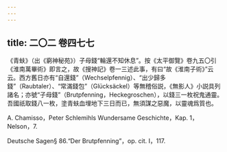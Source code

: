 ```yaml
---
---
---
```

title: 二〇二 卷四七七
---




《青蚨》（出《窮神秘苑》）子母錢“輪還不知休息”。按《太平御覽》卷九五〇引《淮南萬畢術》即言之，故《搜神記》卷一三述此事，有曰“故《淮南子術》”云云。西方舊日亦有“自還錢”（Wechselpfennig）、“出少歸多錢”（Raubtaler）、“常滿錢包”（Glücksäckel）等無稽俗説，《無影人》小説具列諸名；亦號“子母錢”（Brutpfenning，Heckegroschen），以錢三一枚祝鬼通靈。吾國祇取錢八一枚，塗青蚨血埋地下三日而已，無須謀之惡魔，以靈魂爲質也。

A. Chamisso，Peter Schlemihls Wundersame Geschichte，Kap. 1，Nelson，7.

Deutsche Sagen§ 86.“Der Brutpfenning”，op. cit. I，117.